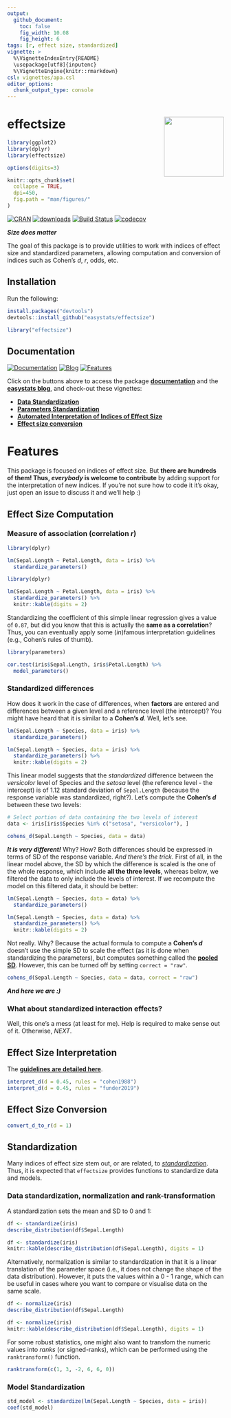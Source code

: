 ```yaml
---
output: 
  github_document:
    toc: false
    fig_width: 10.08
    fig_height: 6
tags: [r, effect size, standardized]
vignette: >
  %\VignetteIndexEntry{README}
  \usepackage[utf8]{inputenc}
  %\VignetteEngine{knitr::rmarkdown}
csl: vignettes/apa.csl
editor_options: 
  chunk_output_type: console
---
```

# effectsize <img src='man/figures/logo.png' align="right" height="139" />

```r
library(ggplot2)
library(dplyr)
library(effectsize)

options(digits=3)

knitr::opts_chunk$set(
  collapse = TRUE,
  dpi=450,
  fig.path = "man/figures/"
)
```

[![CRAN](http://www.r-pkg.org/badges/version/effectsize)](https://cran.r-project.org/package=effectsize)
[![downloads](http://cranlogs.r-pkg.org/badges/effectsize)](https://cran.r-project.org/package=effectsize)
[![Build Status](https://travis-ci.org/easystats/effectsize.svg?branch=master)](https://travis-ci.org/easystats/effectsize)
[![codecov](https://codecov.io/gh/easystats/effectsize/branch/master/graph/badge.svg)](https://codecov.io/gh/easystats/effectsize)


***Size does matter***

The goal of this package is to provide utilities to work with indices of effect size and standardized parameters, allowing computation and conversion of indices such as Cohen's *d*, *r*, odds, etc.


## Installation


Run the following:
```r
install.packages("devtools")
devtools::install_github("easystats/effectsize")
```
```r
library("effectsize")
```


## Documentation

[![Documentation](https://img.shields.io/badge/documentation-effectsize-orange.svg?colorB=E91E63)](https://easystats.github.io/effectsize/)
[![Blog](https://img.shields.io/badge/blog-easystats-orange.svg?colorB=FF9800)](https://easystats.github.io/blog/posts/)
[![Features](https://img.shields.io/badge/features-effectsize-orange.svg?colorB=2196F3)](https://easystats.github.io/effectsize/reference/index.html)

Click on the buttons above to access the package [**documentation**](https://easystats.github.io/effectsize/) and the [**easystats blog**](https://easystats.github.io/blog/posts/), and check-out these vignettes:

- [**Data Standardization**](https://easystats.github.io/effectsize/articles/standardize_data.html)
- [**Parameters Standardization**](https://easystats.github.io/effectsize/articles/standardize_parameters.html)
- [**Automated Interpretation of Indices of Effect Size**](https://easystats.github.io/effectsize/articles/interpret.html)
- [**Effect size conversion**](https://easystats.github.io/effectsize/articles/convert.html)


# Features

This package is focused on indices of effect size. But **there are hundreds of them! Thus, *everybody* is welcome to contribute** by adding support for the interpretation of new indices. If you're not sure how to code it it's okay, just open an issue to discuss it and we'll help :)


## Effect Size Computation

### Measure of association (correlation *r*)

```r
library(dplyr)

lm(Sepal.Length ~ Petal.Length, data = iris) %>% 
  standardize_parameters()
```
```r
library(dplyr)

lm(Sepal.Length ~ Petal.Length, data = iris) %>% 
  standardize_parameters() %>% 
  knitr::kable(digits = 2)
```

Standardizing the coefficient of this simple linear regression gives a value of `0.87`, but did you know that this is actually the **same as a correlation**? Thus, you can eventually apply some (*in*)famous interpretation guidelines (e.g., Cohen's rules of thumb).

```r
library(parameters)

cor.test(iris$Sepal.Length, iris$Petal.Length) %>% 
  model_parameters()
```


### Standardized differences

How does it work in the case of differences, when **factors** are entered and differences between a given level and a reference level (the intercept)? You might have heard that it is similar to a **Cohen's *d***. Well, let's see.

```r
lm(Sepal.Length ~ Species, data = iris) %>% 
  standardize_parameters()
```
```r
lm(Sepal.Length ~ Species, data = iris) %>% 
  standardize_parameters() %>% 
  knitr::kable(digits = 2)
```

This linear model suggests that the *standardized* difference between the *versicolor* level of Species and the *setosa* level (the reference level - the intercept) is of 1.12 standard deviation of `Sepal.Length` (because the response variable was standardized, right?). Let's compute the **Cohen's *d*** between these two levels:

```r
# Select portion of data containing the two levels of interest
data <- iris[iris$Species %in% c("setosa", "versicolor"), ]

cohens_d(Sepal.Length ~ Species, data = data) 
```

***It is very different!*** Why? How? Both differences should be expressed in terms of SD of the response variable. *And there's the trick*. First of all, in the linear model above, the SD by which the difference is scaled is the one of the whole response, which include **all the three levels**, whereas below, we filtered the data to only include the levels of interest. If we recompute the model on this filtered data, it should be better:

```r
lm(Sepal.Length ~ Species, data = data) %>% 
  standardize_parameters()
```
```r
lm(Sepal.Length ~ Species, data = data) %>% 
  standardize_parameters() %>% 
  knitr::kable(digits = 2)
```

Not really. Why? Because the actual formula to compute a **Cohen's *d*** doesn't use the simple SD to scale the effect (as it is done when standardizing the parameters), but computes something called the [**pooled SD**](https://easystats.github.io/effectsize/reference/pooled_sd.html). However, this can be turned off by setting `correct = "raw"`.

```r
cohens_d(Sepal.Length ~ Species, data = data, correct = "raw") 
```

***And here we are :)***


### What about standardized interaction effects?

Well, this one's a mess (at least for me). Help is required to make sense out of it. Otherwise, *NEXT*.



## Effect Size Interpretation

The [**guidelines are detailed here**](https://easystats.github.io/effectsize/articles/interpret.html).


```r
interpret_d(d = 0.45, rules = "cohen1988")
interpret_d(d = 0.45, rules = "funder2019")
```


## Effect Size Conversion

```r
convert_d_to_r(d = 1)
```


## Standardization

Many indices of effect size stem out, or are related, to [*standardization*](https://easystats.github.io/effectsize/articles/standardize_parameters.html). Thus, it is expected that `effectsize` provides functions to standardize data and models.

### Data standardization, normalization and rank-transformation


A standardization sets the mean and SD to 0 and 1:

```r
df <- standardize(iris)
describe_distribution(df$Sepal.Length)
```
```r
df <- standardize(iris)
knitr::kable(describe_distribution(df$Sepal.Length), digits = 1)
```

Alternatively, normalization is similar to standardization in that it is a linear translation of the parameter space (i.e., it does not change the shape of the data distribution). However, it puts the values within a 0 - 1 range, which can be useful in cases where you want to compare or visualise data on the same scale. 

```r
df <- normalize(iris)
describe_distribution(df$Sepal.Length)
```
```r
df <- normalize(iris)
knitr::kable(describe_distribution(df$Sepal.Length), digits = 1)
```

For some robust statistics, one might also want to transfom the numeric values into *ranks* (or signed-ranks), which can be performed using the `ranktransform()` function.

```r
ranktransform(c(1, 3, -2, 6, 6, 0))
```

### Model Standardization

```r
std_model <- standardize(lm(Sepal.Length ~ Species, data = iris))
coef(std_model)
```



